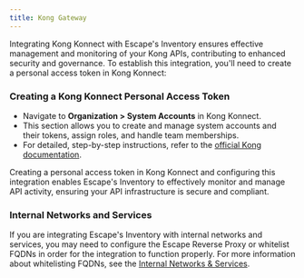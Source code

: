 ```yaml
---
title: Kong Gateway
---
```


Integrating Kong Konnect with Escape's Inventory ensures effective management and monitoring of your Kong APIs, contributing to enhanced security and governance. To establish this integration, you'll need to create a personal access token in Kong Konnect:

### Creating a Kong Konnect Personal Access Token

- Navigate to **Organization > System Accounts** in Kong Konnect.
- This section allows you to create and manage system accounts and their tokens, assign roles, and handle team memberships.
- For detailed, step-by-step instructions, refer to the [official Kong documentation](https://docs.konghq.com/konnect/org-management/system-accounts/).

Creating a personal access token in Kong Konnect and configuring this integration enables Escape's Inventory to effectively monitor and manage API activity, ensuring your API infrastructure is secure and compliant.

### Internal Networks and Services

If you are integrating Escape's Inventory with internal networks and services, you may need to configure the Escape Reverse Proxy or whitelist FQDNs in order for the integration to function properly. For more information about whitelisting FQDNs, see the [Internal Networks & Services](/inventory/where/intranet).